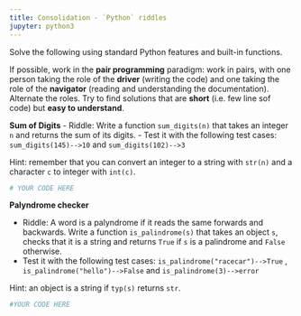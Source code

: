 ```yaml
---
title: Consolidation - `Python` riddles
jupyter: python3
---
```




Solve the following using standard Python features and built-in functions.

If possible, work in the **pair programming** paradigm: work in pairs, with one person taking the role of the **driver** (writing the code) and one taking the role of the **navigator** (reading and understanding the documentation). Alternate the roles. Try to find solutions that are **short** (i.e. few line sof code) but **easy to understand**.

**Sum of Digits**
- Riddle: Write a function `sum_digits(n)` that takes an integer `n` and returns the sum of its digits.
- Test it with the following test cases: `sum_digits(145)-->10` and `sum_digits(102)-->3`

Hint: remember that you can convert an integer to a string with `str(n)` and a character `c` to integer with `int(c)`.

```python
# YOUR CODE HERE
```

**Palyndrome checker**

- Riddle: A word is a palyndrome if it reads the same forwards and backwards. Write a function `is_palindrome(s)` that takes an object `s`, checks that it is a string and returns `True` if `s` is a palindrome and `False` otherwise. 
- Test it with the following test cases: `is_palindrome("racecar")-->True` , `is_palindrome("hello")-->False` and  `is_palindrome(3)-->error`


Hint: an object is a string if `typ(s)` returns `str`.

```python
#YOUR CODE HERE
```


